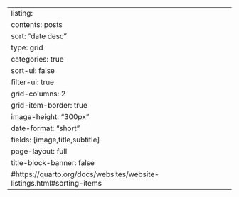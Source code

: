 ---
listing:
  contents: posts
  sort: "date desc"
  type: grid
  categories: true
  sort-ui: false
  filter-ui: true
  grid-columns: 2
  grid-item-border: true
  image-height: "300px"
  date-format: "short"
  fields: [image,title,subtitle]
page-layout: full
title-block-banner: false
#https://quarto.org/docs/websites/website-listings.html#sorting-items
---